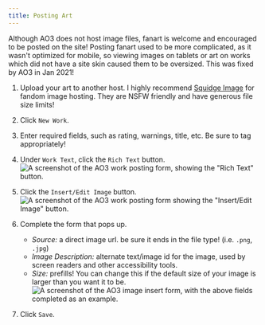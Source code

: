 ```yaml
---
title: Posting Art
---
```



Although AO3 does not host image files, fanart is welcome and encouraged to be
posted on the site! Posting fanart used to be more complicated, as it wasn't
optimized for mobile, so viewing images on tablets or art on works which did not
have a site skin caused them to be oversized. This was fixed by AO3 in Jan 2021!

<Steps>

1. Upload your art to another host. I highly recommend
   [Squidge Image](https://images.squidge.org/) for fandom image hosting. They
   are NSFW friendly and have generous file size limits!

2. Click `New Work`.

3. Enter required fields, such as rating, warnings, title, etc. Be sure to tag
   appropriately!

4. Under `Work Text`, click the `Rich Text` button.
   ![A screenshot of the AO3 work posting form, showing the "Rich Text" button.](../../../../../assets/img/ao3/art_rich_text.png.png)

5. Click the `Insert/Edit Image` button.
   ![A screenshot of the AO3 work posting form showing the "Insert/Edit Image" button.](../../../../../assets/img/ao3/art_insert_img.png)

6. Complete the form that pops up.

   - _Source:_ a direct image url. be sure it ends in the file type! (i.e.
     `.png`, `.jpg`)
   - _Image Description:_ alternate text/image id for the image, used by screen
     readers and other accessibility tools.
   - _Size:_ prefills! You can change this if the default size of your image is
     larger than you want it to be.
     ![A screenshot of the AO3 image insert form, with the above fields completed as an example.](../../../../../assets/img/ao3/art_insert_form.png)

7. Click `Save`.

</Steps>
